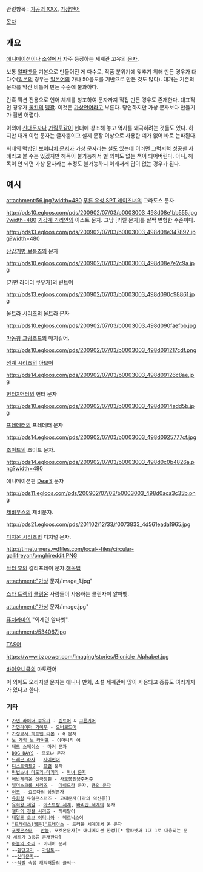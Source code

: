 관련항목 : [[가공의 XXX]], [[가상언어]]

[[목차]]
== 개요 ==
[[애니메이션]]이나 [[소설]]에서 자주 등장하는 세계관 고유의 [[문자]]. 

보통 [[알파벳]]을 기본으로 만들어진 게 다수로, 작품 분위기에 맞추기 위해 만든 경우가 대다수([[일본]]의 경우는 [[일본어]]의 가나 50음도를 기반으로 만든 것도 많다). 대개는 기존의 문자를 약간 비틀어 만든 수준에 불과하다.

간혹 픽션 전용으로 언어 체계를 창조하여 문자까지 직접 만든 경우도 존재한다. 대표적인 경우가 [[톨킨]]의 [[뗑괄]]. 이것은 [[가상언어]]라고 부른다. 당연하지만 가상 문자보다 만들기가 휠씬 어렵다.

이외에 [[신대문자]]나 [[가림토]]같이 현대에 창조해 놓고 역사를 왜곡하려는 것들도 있다. 하지만 대개 이런 문자는 글자뿐이고 실제 문장 이상으로 사용한 예가 없어 바로 논파된다.

희대의 떡밥인 [[보이니치 문서]]가 가상 문자라는 설도 있는데 이러면 그럭저럭 성공한 사례라고 볼 수는 있겠지만 해독이 불가능해서 별 의미도 없는 책이 되어버린다. 아니, 해독이 안 되면 가상 문자라는 추정도 불가능하니 이래저래 답이 없는 경우가 된다.

== 예시 ==
attachment:56.jpg?width=480
[[푸른 유성 SPT 레이즈너]]의 그라도스 문자.

http://pds10.egloos.com/pds/200902/07/03/b0003003_498d08e1bb555.jpg?width=480
[[기갑계 가리안]]의 아스트 문자. 그냥 [키릴 문자]를 살짝 변형한 수준이다.

http://pds13.egloos.com/pds/200902/07/03/b0003003_498d08e347892.jpg?width=480

[[장갑기병 보톰즈]]의 문자

http://pds10.egloos.com/pds/200902/07/03/b0003003_498d08e7e2c9a.jpg

[가면 라이더 쿠우가]의 린트어

http://pds13.egloos.com/pds/200902/07/03/b0003003_498d090c98861.jpg

[[울트라 시리즈]]의 울트라 문자

http://pds10.egloos.com/pds/200902/07/03/b0003003_498d090faefbb.jpg

[[마동왕 그랑조드]]의 매지컬어.

http://pds10.egloos.com/pds/200902/07/03/b0003003_498d091217cdf.png

[[성계 시리즈]]의 [[아브]]어

http://pds14.egloos.com/pds/200902/07/03/b0003003_498d09126c8ae.jpg

[[헌터X헌터]]의 헌터 문자

http://pds10.egloos.com/pds/200902/07/03/b0003003_498d0914add5b.jpg

[[프레데터]]의 프레데터 문자

http://pds14.egloos.com/pds/200902/07/03/b0003003_498d0925777cf.jpg

[[조이드]]의 조이드 문자.

http://pds14.egloos.com/pds/200902/07/03/b0003003_498d0c0b4826a.png?width=480

애니메이션판 [[DearS]] 문자

http://pds11.egloos.com/pds/200902/07/03/b0003003_498d0aca3c35b.png

[[제비우스]]의 제비문자.

http://pds21.egloos.com/pds/201102/12/33/f0073833_4d561eada1965.jpg

[[디지몬 시리즈]]의 디지털 문자.

http://timeturners.wdfiles.com/local--files/circular-gallifreyan/omghireddit.PNG

[[닥터 후]]의 갈리프레이 문자.[http://timeturners.wikidot.com/circular-gallifreyan 해독법]

attachment:"가상 문자/image_1.jpg"

[[스타 트렉]]의 [[클링온]] 사람들이 사용하는 클린자이 알파벳.

attachment:"가상 문자/image.jpg"

[[퓨처라마]]의 "외계인 알파벳".


attachment:/534067.jpg

[[TAS]]어

https://www.bzpower.com/Imaging/stories/Bionicle_Alphabet.jpg

[[바이오니클]]의 마토란어

이 외에도 오리지널 문자는 애니나 만화, 소설 세계관에 많이 사용되고 종류도 여러가지가 있다고 한다.

=== 기타 ===
 * [[가면 라이더 쿠우가]] - [[린트어]] & [[그론기어]]
 * [[가면라이더 가이무]] - [[오버로드어]]
 * [[가정교사 히트맨 리본]] - G 문자
 * [[노 게임 노 라이프]] - 이마니티 어
 * [[데드 스페이스]] - 마커 문자 
 * [[DOG DAYS]] - 프로냐 문자
 * [[드래곤 라자]] - [[자이펀어]]
 * [[디스트릭트9]] - [[프런]] 문자
 * [[마법소녀 마도카☆마기카]] - [[마녀 문자]]
 * [[에반게리온 신극장판]] - [[사도봉인용주저주]]
 * [[엘더스크롤 시리즈]] -  [[데이드라]] 문자, [[용언|용의 문자]]
 * [[이코]] - 요르다의 상형문자
 * [[유희왕]] 듀얼몬스터즈 - 고대문자([라의 익신룡])
 * [[유희왕 제알]] - [[아스트랄 세계]], [[바리안 세계]]의 문자
 * [[젤다의 전설 시리즈]] - 하이랄어
 * [[테일즈 오브 이터니아]] - 메르닉스어
 * [["트레이스(웹툰)"트레이스]] - 트러블 세계에서 온 문자
 * [[포켓몬스터]] - [[안농]], 포켓몬문자[* 애니메이션 한정][* 알파벳과 1대 1로 대응되는 문자 세트가 3종류 존재한다]
 * [[하늘의 소리]] - 이데아 문자
 * ~~[[환단고기]] - [[가림토]]~~
 * ~~[[신대문자]]~~
 * ~~[[악필]] 속성 캐릭터들의 글씨~~
